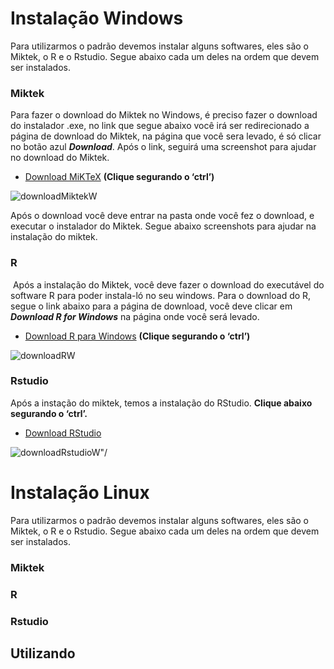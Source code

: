# Instalação Windows

  Para utilizarmos o padrão devemos instalar alguns softwares, eles são o Miktek, o R e o Rstudio. Segue abaixo cada um deles na ordem que devem ser instalados.

### Miktek

  Para fazer o download do Miktek no Windows, é preciso fazer o download do instalador .exe, no link que segue abaixo você irá ser redirecionado a página de download do Miktek, na página que você sera levado, é só clicar no botão azul ***Download***. Após o link, seguirá uma screenshot para ajudar no download do Miktek.

- [Download MiKTeX](https://miktex.org/download) **(Clique segurando o 'ctrl')**

<img src="screenshots/downloadMiktekW.png" alt="downloadMiktekW"/>

  Após o download você deve entrar na pasta onde você fez o download, e executar o instalador do Miktek. Segue abaixo screenshots para ajudar na instalação do miktek.

### R

&nbsp;Após a instalação do Miktek, você deve fazer o download do executável do software R para poder instala-ló no seu windows. Para o download do R, segue o link abaixo para a página de download, você deve clicar em ***Download R for Windows*** na página onde você será levado.

- [Download R para Windows](https://cran-r.c3sl.ufpr.br/) **(Clique segurando o 'ctrl')**

<img src="screenshots/downloadRW.png" alt="downloadRW"/>

### Rstudio

  Após a instação do miktek, temos a instalação do RStudio. **Clique abaixo segurando o 'ctrl'.**

- [Download RStudio](https://rstudio.com/products/rstudio/download/#download)

<img src="screenshots/downloadRstudioW.png" alt=downloadRstudioW"/>

# Instalação Linux

  Para utilizarmos o padrão devemos instalar alguns softwares, eles são o Miktek, o R e o Rstudio. Segue abaixo cada um deles na ordem que devem ser instalados.

### Miktek

### R

### Rstudio

## Utilizando

\nocite{*}